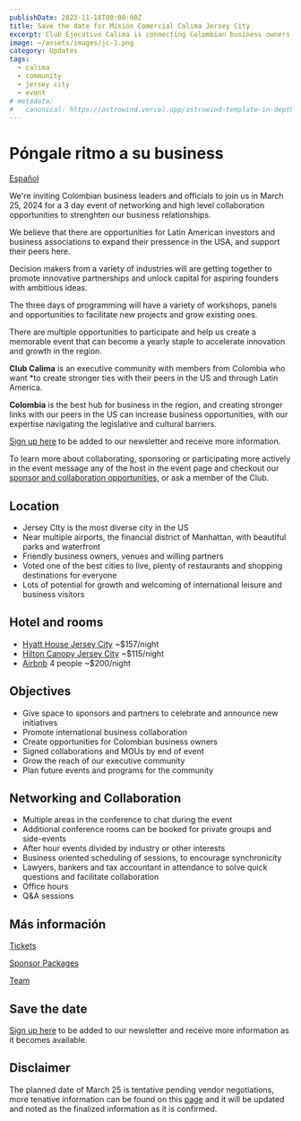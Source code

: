 ```yaml
---
publishDate: 2023-11-18T00:00:00Z
title: Save the date for Misión Comercial Calima Jersey City
excerpt: Club Ejecutivo Calima is connecting Colombian business owners and leaders with their peers in a beautiful waterfront location in Jersey City, NJ
image: ~/assets/images/jc-1.png
category: Updates
tags:
  - calima
  - community
  - jersey city
  - event
# metadata:
#   canonical: https://astrowind.vercel.app/astrowind-template-in-depth
---
```


# Póngale ritmo a su business

[Español](/calima-summit-es)

We're inviting Colombian business leaders and officials to join us in March 25,
2024 for a 3 day event of networking and high level collaboration opportunities
to strenghten our business relationships.

We believe that there are opportunities for Latin American investors and
business associations to expand their pressence in the USA, and support their
peers here.

Decision makers from a variety of industries will are getting together to
promote innovative partnerships and unlock capital for aspiring founders with
ambitious ideas.

​The three days of programming will have a variety of workshops, panels and
opportunities to facilitate new projects and grow existing ones.

​There are multiple opportunities to participate and help us create a memorable
event that can become a yearly staple to accelerate innovation and growth in the
region.

**​Club Calima** is an executive community with members from Colombia who want
*to create stronger ties with their peers in the US and through Latin America.

**​Colombia** is the best hub for business in the region, and creating stronger
links with our peers in the US can increase business opportunities, with
 our expertise navigating the legislative and cultural barriers.

[Sign up here](https://lu.ma/calimajc2024) to be added to our newsletter and receive more information.

​To learn more about collaborating, sponsoring or participating more actively in
the event message any of the host in the event page and checkout our
[sponsor and collaboration opportunities](/summit/2024-jersey-city/sponsor), or ask a member of the Club.

## Location

- Jersey CIty is the most diverse city in the US
- Near multiple airports, the financial district of Manhattan, with beautiful parks and waterfront
- Friendly business owners, venues and willing partners
- Voted one of the best cities to live, plenty of restaurants and shopping destinations for everyone
- Lots of potential for growth and welcoming of international leisure and business visitors


## Hotel and rooms

- [Hyatt House Jersey City](https://www.hyatt.com/shop/rooms/lgaxj?location=Hyatt%20House%20Jersey%20City&checkinDate=2024-03-24&checkoutDate=2024-03-26&rooms=1&adults=1&kids=0&rate=Standard) ~$157/night
- [Hilton Canopy Jersey City](https://www.guestreservations.com/canopy-by-hilton-jersey-city-arts-district/booking?checkIn=03%2F24%2F2024&checkOut=03%2F26%2F2024&rooms=1&adults%5B1%5D=2&children%5B1%5D=0) ~$115/night
- [Airbnb](https://www.airbnb.com/s/Jersey-City--New-Jersey--United-States/homes?adults=4&checkin=2024-03-24&checkout=2024-03-26) 4 people ~$200/night

## Objectives

- Give space to sponsors and partners to celebrate and announce new initiatives
- Promote international business collaboration
- Create opportunities for Colombian business owners
- Signed collaborations and MOUs by end of event
- Grow the reach of our executive community
- Plan future events and programs for the community

## Networking and Collaboration

- Multiple areas in the conference to chat during the event
- Additional conference rooms can be booked for private groups and side-events
- After hour events divided by industry or other interests
- Business oriented scheduling of sessions, to encourage synchronicity
- Lawyers, bankers and tax accountant in attendance to solve quick questions and facilitate collaboration
- Office hours
- Q&A sessions

## Más información

[Tickets](/misiones/2024-jersey-city/tickets)

[Sponsor Packages](/misiones/2024-jersey-city/sponsor)

[Team](/misiones/2024-jersey-city/team)

## Save the date

[Sign up here](https://lu.ma/event/manage/evt-nYlW5g64SU1z4CM) to be added to our newsletter and receive more information as it becomes available.

## Disclaimer

The planned date of March 25 is tentative pending vendor negotiations, more
tenative information can be found on this [page](/misiones/2024-jersey-city) and
it will be updated and noted as the finalized information as it is confirmed.
